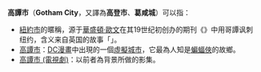 '''高譚市'''（'''Gotham City'''，又譯為'''高登市'''、'''葛咸城'''）可以指：
*[[紐約市|紐約市]]的暱稱，源于[[華盛頓·歐文|華盛頓·歐文]]在其19世纪初创办的期刊《{{Le|大杂烩(期刊)|Salmagundi (periodical)|大杂烩}}》中用哥譚讽刺纽约，含义来自英国{{Le|哥谭镇(诺丁汉郡)|Gotham, Nottinghamshire|诺丁汉郡哥谭镇}}的故事「{{Le|哥谭镇的智者|Wise Men of Gotham}}」。
*[[高譚市|高譚市]]：[[DC漫畫|DC漫畫]]中出現的一個[[虛擬城市|虛擬城市]]，它最為人知是[[蝙蝠俠|蝙蝠俠]]的故鄉。
* [[高譚市_(電視劇)|高譚市 (電視劇)]]：以前者為背景所做的影集。

{{Disambiguation|Cat=三字地名译名消歧义}}
